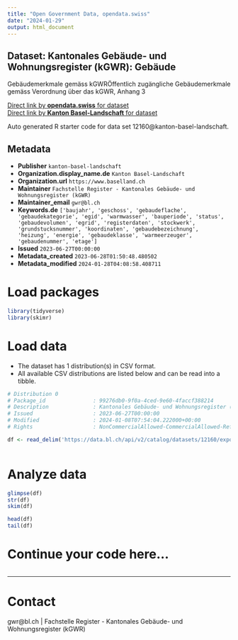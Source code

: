 ```yaml
---
title: "Open Government Data, opendata.swiss"
date: "2024-01-29"
output: html_document
---
```


## Dataset: Kantonales Gebäude- und Wohnungsregister (kGWR): Gebäude

Gebäudemerkmale gemäss kGWRÖffentlich zugängliche Gebäudemerkmale gemäss Verordnung über das kGWR, Anhang 3

[Direct link by **opendata.swiss** for dataset](https://opendata.swiss/de/dataset/kantonales-gebaude-und-wohnungsregister-kgwr-gebaude)<br>
[Direct link by **Kanton Basel-Landschaft** for dataset](https://data.bl.ch/explore/dataset/12160/)

Auto generated R starter code for data set 12160@kanton-basel-landschaft.

## Metadata

- **Publisher** `kanton-basel-landschaft`
- **Organization.display_name.de** `Kanton Basel-Landschaft`
- **Organization.url** `https://www.baselland.ch`
- **Maintainer** `Fachstelle Register - Kantonales Gebäude- und Wohnungsregister (kGWR)`
- **Maintainer_email** `gwr@bl.ch`
- **Keywords.de** `['baujahr', 'geschoss', 'gebaudeflache', 'gebaudekategorie', 'egid', 'warmwasser', 'bauperiode', 'status', 'gebaudevolumen', 'egrid', 'registerdaten', 'stockwerk', 'grundstucksnummer', 'koordinaten', 'gebaudebezeichnung', 'heizung', 'energie', 'gebaudeklasse', 'warmeerzeuger', 'gebaudenummer', 'etage']`
- **Issued** `2023-06-27T00:00:00`
- **Metadata_created** `2023-06-28T01:50:48.480502`
- **Metadata_modified** `2024-01-28T04:08:58.408711`


# Load packages

```r

library(tidyverse)
library(skimr)

```

# Load data

-   The dataset has 1 distribution(s) in CSV format.
-   All available CSV distributions are listed below and can be read into a tibble.

```r

# Distribution 0
# Package_id               : 99276db0-9f0a-4ced-9e60-4faccf388214
# Description              : Kantonales Gebäude- und Wohnungsregister (kGWR): Gebäude (csv)
# Issued                   : 2023-06-27T00:00:00
# Modified                 : 2024-01-08T07:54:04.222000+00:00
# Rights                   : NonCommercialAllowed-CommercialAllowed-ReferenceRequired

df <- read_delim('https://data.bl.ch/api/v2/catalog/datasets/12160/exports/csv')



```

# Analyze data

```r

glimpse(df)
str(df)
skim(df)

head(df)
tail(df)

```

# Continue your code here...

```r

```

------------------------------------------------------------------------

# Contact

gwr@bl.ch | Fachstelle Register - Kantonales Gebäude- und Wohnungsregister (kGWR)

